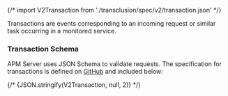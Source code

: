 

{/* import V2Transaction from './transclusion/spec/v2/transaction.json' */}

<div id="api-transaction"></div>

Transactions are events corresponding to an incoming request or similar task occurring in a monitored service.

<div id="api-transaction-schema"></div>

### Transaction Schema

APM Server uses JSON Schema to validate requests. The specification for transactions is defined on
[GitHub]({book['github_repo_link']}/docs/spec/v2/transaction.json) and included below:

{/* <DocCode language="json">
  {JSON.stringify(V2Transaction, null, 2)}
</DocCode> */}
